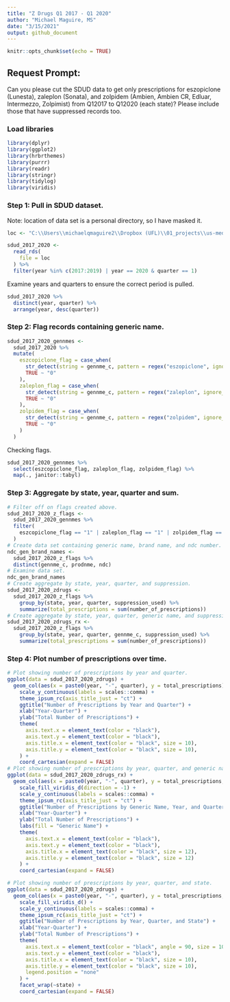 ```yaml
---
title: "Z Drugs Q1 2017 - Q1 2020"
author: "Michael Maguire, MS"
date: "3/15/2021"
output: github_document
---
```


```r
knitr::opts_chunk$set(echo = TRUE)
```

## Request Prompt:

Can you please cut the SDUD data to get only prescriptions for eszopiclone (Lunesta), zaleplon (Sonata), and zolpidem (Ambien, Ambien CR, Edluar, Intermezzo, Zolpimist) from Q12017 to Q12020 (each state)? Please include those that have suppressed records too.

### Load libraries

```r
library(dplyr)
library(ggplot2)
library(hrbrthemes)
library(purrr)
library(readr)
library(stringr)
library(tidylog)
library(viridis)
```

### Step 1: Pull in SDUD dataset.

Note: location of data set is a personal directory, so I have masked it.

```r
loc <- "C:\\Users\\michaelqmaguire2\\Dropbox (UFL)\\01_projects\\us-medicaid-drug-utilization\\us-medicaid-drug-utilziation\\data\\clean\\medicaid-sdud-2000-2020.rds"
```

```r
sdud_2017_2020 <-
  read_rds(
    file = loc
  ) %>%
  filter(year %in% c(2017:2019) | year == 2020 & quarter == 1)
```

Examine years and quarters to ensure the correct period is pulled.

```r
sdud_2017_2020 %>%
  distinct(year, quarter) %>%
  arrange(year, desc(quarter))
```

### Step 2: Flag records containing generic name.

```r
sdud_2017_2020_gennmes <- 
  sdud_2017_2020 %>%
  mutate(
    eszcopiclone_flag = case_when(
      str_detect(string = gennme_c, pattern = regex("eszopiclone", ignore_case = TRUE)) ~ "1",
      TRUE ~ "0"
    ),
    zaleplon_flag = case_when(
      str_detect(string = gennme_c, pattern = regex("zaleplon", ignore_case = TRUE)) ~ "1",
      TRUE ~ "0"
    ),
    zolpidem_flag = case_when(
      str_detect(string = gennme_c, pattern = regex("zolpidem", ignore_case = TRUE)) ~ "1",
      TRUE ~ "0"
    )
  )
```

Checking flags.

```r
sdud_2017_2020_gennmes %>%
  select(eszcopiclone_flag, zaleplon_flag, zolpidem_flag) %>%
  map(., janitor::tabyl)
```

### Step 3: Aggregate by state, year, quarter and sum.

```r
# Filter off on flags created above.
sdud_2017_2020_z_flags <-
  sdud_2017_2020_gennmes %>%
  filter(
    eszcopiclone_flag == "1" | zaleplon_flag == "1" | zolpidem_flag == "1"
  )
# Create data set containing generic name, brand name, and ndc number.
ndc_gen_brand_names <- 
  sdud_2017_2020_z_flags %>%
  distinct(gennme_c, prodnme, ndc)
# Examine data set.
ndc_gen_brand_names
# Create aggregate by state, year, quarter, and suppression.
sdud_2017_2020_zdrugs <- 
  sdud_2017_2020_z_flags %>%
    group_by(state, year, quarter, suppression_used) %>%
    summarize(total_prescriptions = sum(number_of_prescriptions))
# Create aggregate by state, year, quarter, generic name, and suppression. 
sdud_2017_2020_zdrugs_rx <-
  sdud_2017_2020_z_flags %>%
    group_by(state, year, quarter, gennme_c, suppression_used) %>%
    summarize(total_prescriptions = sum(number_of_prescriptions))
```

### Step 4: Plot number of prescriptions over time.

```r
# Plot showing number of prescriptions by year and quarter.
ggplot(data = sdud_2017_2020_zdrugs) +
  geom_col(aes(x = paste0(year, "-", quarter), y = total_prescriptions), fill = "forestgreen", alpha = 0.95) +
    scale_y_continuous(labels = scales::comma) + 
    theme_ipsum_rc(axis_title_just = "ct") +
    ggtitle("Number of Prescriptions by Year and Quarter") +
    xlab("Year-Quarter") +
    ylab("Total Number of Prescriptions") +
    theme(
      axis.text.x = element_text(color = "black"),
      axis.text.y = element_text(color = "black"),
      axis.title.x = element_text(color = "black", size = 10),
      axis.title.y = element_text(color = "black", size = 10),
    ) +
    coord_cartesian(expand = FALSE)
# Plot showing number of prescriptions by year, quarter, and generic name.
ggplot(data = sdud_2017_2020_zdrugs_rx) +
  geom_col(aes(x = paste0(year, "-", quarter), y = total_prescriptions, fill = gennme_c)) +
    scale_fill_viridis_d(direction = -1) +
    scale_y_continuous(labels = scales::comma) +
    theme_ipsum_rc(axis_title_just = "ct") +
    ggtitle("Number of Prescriptions by Generic Name, Year, and Quarter") +
    xlab("Year-Quarter") +
    ylab("Total Number of Prescriptions") +
    labs(fill = "Generic Name") +
    theme(
      axis.text.x = element_text(color = "black"),
      axis.text.y = element_text(color = "black"),
      axis.title.x = element_text(color = "black", size = 12),
      axis.title.y = element_text(color = "black", size = 12)
    ) +
    coord_cartesian(expand = FALSE)
```
```r
# Plot showing number of prescriptions by year, quarter, and state.
ggplot(data = sdud_2017_2020_zdrugs) +
  geom_col(aes(x = paste0(year, "-", quarter), y = total_prescriptions, fill = state), alpha = 0.95) +
    scale_fill_viridis_d() +
    scale_y_continuous(labels = scales::comma) + 
    theme_ipsum_rc(axis_title_just = "ct") +
    ggtitle("Number of Prescriptions by Year, Quarter, and State") +
    xlab("Year-Quarter") +
    ylab("Total Number of Prescriptions") +
    theme(
      axis.text.x = element_text(color = "black", angle = 90, size = 10, hjust = 0.25, vjust = 0.25),
      axis.text.y = element_text(color = "black"),
      axis.title.x = element_text(color = "black", size = 10),
      axis.title.y = element_text(color = "black", size = 10),
      legend.position = "none"
    ) +
    facet_wrap(~state) +
    coord_cartesian(expand = FALSE)
```
